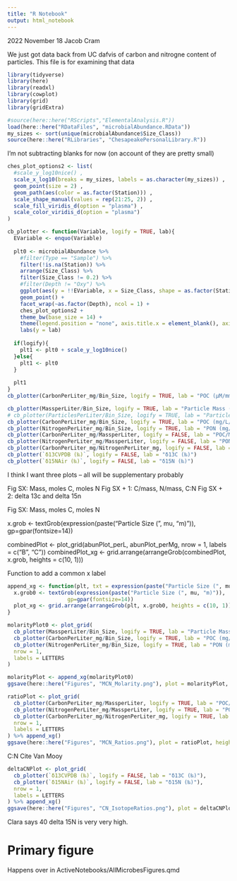 ```yaml
---
title: "R Notebook"
output: html_notebook
---
```


2022 November 18
Jacob Cram

We just got data back from UC dafvis of carbon and nitrogne content of particles.
This file is for examining that data

```r
library(tidyverse)
library(here)
library(readxl)
library(cowplot)
library(grid)
library(gridExtra)

#source(here::here("RScripts","ElementalAnalysis.R"))
load(here::here("RDataFiles", "microbialAbundance.RData"))
my_sizes <- sort(unique(microbialAbundance$Size_Class))
source(here::here("RLibraries", "ChesapeakePersonalLibrary.R"))

```



I'm not subtracting blanks for now (on account of they are pretty small)
```r
ches_plot_options2 <- list(
  #scale_y_log10nice() ,
  scale_x_log10(breaks = my_sizes, labels = as.character(my_sizes)) ,
  geom_point(size = 2) ,
  geom_path(aes(color = as.factor(Station))) ,
  scale_shape_manual(values = rep(21:25, 2)) ,
  scale_fill_viridis_d(option = "plasma") ,
  scale_color_viridis_d(option = "plasma")
)

cb_plotter <- function(Variable, logify = TRUE, lab){
  EVariable <- enquo(Variable)
  
  plt0 <- microbialAbundance %>%
    #filter(Type == "Sample") %>%
    filter(!is.na(Station)) %>%
    arrange(Size_Class) %>%
    filter(Size_Class != 0.2) %>%
    #filter(Depth != "Oxy") %>%
    ggplot(aes(y = !!EVariable, x = Size_Class, shape = as.factor(Station), fill = as.factor(Station))) +
    geom_point() +
    facet_wrap(~as.factor(Depth), ncol = 1) +
    ches_plot_options2 +
    theme_bw(base_size = 14) +
    theme(legend.position = "none", axis.title.x = element_blank(), axis.text.x = element_text(angle = 90)) +
    labs(y = lab)
  
  if(logify){
    plt1 <- plt0 + scale_y_log10nice()
  }else{
    plt1 <- plt0
  }
  
  plt1
}
cb_plotter(CarbonPerLiter_mg/Bin_Size, logify = TRUE, lab = "POC (μM/mm)")
```
```r
cb_plotter(MassperLiter/Bin_Size, logify = TRUE, lab = "Particle Mass (mg/L/mm)")
# cb_plotter(ParticlesPerLiter/Bin_Size, logify = TRUE, lab = "Particle Abundance (#/L/mm)") -- This has been linearalized at some point. Not buying it.
cb_plotter(CarbonPerLiter_mg/Bin_Size, logify = TRUE, lab = "POC (mg/L/mm)")
cb_plotter(NitrogenPerLiter_mg/Bin_Size, logify = TRUE, lab = "PON (mg/L/mm)")
cb_plotter(CarbonPerLiter_mg/MassperLiter, logify = FALSE, lab = "POC/Mass") + scale_y_log10()
cb_plotter(NitrogenPerLiter_mg/MassperLiter, logify = FALSE, lab = "PON/Mass") + scale_y_log10()
cb_plotter(CarbonPerLiter_mg/NitrogenPerLiter_mg, logify = FALSE, lab = "POC/PON") + geom_hline(yintercept = 106/16)  + scale_y_log10()
cb_plotter(`δ13CVPDB (‰)`, logify = FALSE, lab = "δ13C (‰)")
cb_plotter(`δ15NAir (‰)`, logify = FALSE, lab = "δ15N (‰)")
```

I think I want three plots -- all will be supplementary probably

Fig SX: Mass, moles C, moles N
Fig SX + 1: C/mass, N/mass, C:N
Fig SX + 2: delta 13c and delta 15n

Fig SX: Mass, moles C, moles N

x.grob <- textGrob(expression(paste("Particle Size (", mu, "m)")), 
                   gp=gpar(fontsize=14))

combinedPlot <- plot_grid(abunPlot_perL, abunPlot_perMg, nrow = 1, labels = c("B", "C"))
combinedPlot_xg <- grid.arrange(arrangeGrob(combinedPlot, x.grob, heights = c(10, 1)))

Function to add a common x label

```r
append_xg <- function(plt, txt = expression(paste("Particle Size (", mu, "m)"))){
  x.grob0 <- textGrob(expression(paste("Particle Size (", mu, "m)")), 
                   gp=gpar(fontsize=14))
  plot_xg <- grid.arrange(arrangeGrob(plt, x.grob0, heights = c(10, 1)))
}

```



```r
molarityPlot0 <- plot_grid(
  cb_plotter(MassperLiter/Bin_Size, logify = TRUE, lab = "Particle Mass (mg/L/mm)"),
  cb_plotter(CarbonPerLiter_mg/Bin_Size, logify = TRUE, lab = "POC (mg/L/mm)"),
  cb_plotter(NitrogenPerLiter_mg/Bin_Size, logify = TRUE, lab = "PON (mg/L/mm)"),
  nrow = 1,
  labels = LETTERS
)

molarityPlot <- append_xg(molarityPlot0)
ggsave(here::here("Figures", "MCN_Molarity.png"), plot = molarityPlot, height = 4, width = 6)
```

```r
ratioPlot <- plot_grid(
  cb_plotter(CarbonPerLiter_mg/MassperLiter, logify = TRUE, lab = "POC/Mass") + scale_y_log10(),
  cb_plotter(NitrogenPerLiter_mg/MassperLiter, logify = TRUE, lab = "PON/Mass") + scale_y_log10(),
  cb_plotter(CarbonPerLiter_mg/NitrogenPerLiter_mg, logify = TRUE, lab = "POC/PON") + scale_y_log10() + geom_hline(yintercept = 106/16),
  nrow = 1,
  labels = LETTERS
) %>% append_xg()
ggsave(here::here("Figures", "MCN_Ratios.png"), plot = ratioPlot, height = 4, width = 6)
```
C:N Cite Van Mooy

```r
deltaCNPlot <- plot_grid(
  cb_plotter(`δ13CVPDB (‰)`, logify = FALSE, lab = "δ13C (‰)"),
  cb_plotter(`δ15NAir (‰)`, logify = FALSE, lab = "δ15N (‰)"),
  nrow = 1,
  labels = LETTERS
) %>% append_xg()
ggsave(here::here("Figures", "CN_IsotopeRatios.png"), plot = deltaCNPlot, height = 4, width = 4)
```
Clara says 40 delta 15N is very very high.


# Primary figure
Happens over in ActiveNotebooks/AllMicrobesFigures.qmd